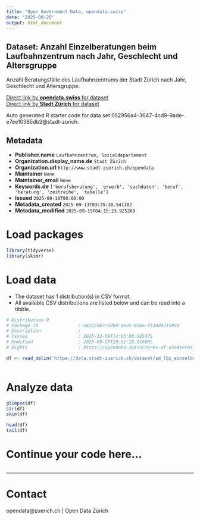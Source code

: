 ```yaml
---
title: "Open Government Data, opendata.swiss"
date: "2025-09-20"
output: html_document
---
```


## Dataset: Anzahl Einzelberatungen beim Laufbahnzentrum nach Jahr, Geschlecht und Altersgruppe

Anzahl Beratungsfälle des Laufbahnzentrums der Stadt Zürich nach Jahr, Geschlecht und Altersgruppe.

[Direct link by **opendata.swiss** for dataset](https://opendata.swiss/de/dataset/anzahl-einzelberatungen-beim-laufbahnzentrum-nach-jahr-geschlecht-und-altersgruppe)<br>
[Direct link by **Stadt Zürich** for dataset](https://data.stadt-zuerich.ch/dataset/sd_lbz_einzelberatungen_alter_geschlecht_jahr)

Auto generated R starter code for data set 052956a4-3647-4cd9-9ade-e7ee10385db2@stadt-zurich.

## Metadata

- **Publisher.name** `Laufbahnzentrum, Sozialdepartement`
- **Organization.display_name.de** `Stadt Zürich`
- **Organization.url** `http://www.stadt-zuerich.ch/opendata`
- **Maintainer** `None`
- **Maintainer_email** `None`
- **Keywords.de** `['berufsberatung', 'erwerb', 'sachdaten', 'beruf', 'beratung', 'zeitreihe', 'tabelle']`
- **Issued** `2025-09-10T00:00:00`
- **Metadata_created** `2025-09-13T03:35:30.541302`
- **Metadata_modified** `2025-09-19T04:15:23.925269`


# Load packages

```r

library(tidyverse)
library(skimr)

```

# Load data

-   The dataset has 1 distribution(s) in CSV format.
-   All available CSV distributions are listed below and can be read into a tibble.

```r

# Distribution 0
# Package_id               : 042275b7-52bd-4e2c-936a-f134d4715958
# Description              : 
# Issued                   : 2025-12-09T14:05:00.025475
# Modified                 : 2025-09-18T20:51:18.616005
# Rights                   : https://opendata.swiss/terms-of-use#terms_open

df <- read_delim('https://data.stadt-zuerich.ch/dataset/sd_lbz_einzelberatungen_alter_geschlecht_jahr/download/sd_lbz_einzelberatungen_alter_geschlecht_jahr.csv')



```

# Analyze data

```r

glimpse(df)
str(df)
skim(df)

head(df)
tail(df)

```

# Continue your code here...

```r

```

------------------------------------------------------------------------

# Contact

opendata@zuerich.ch | Open Data Zürich
